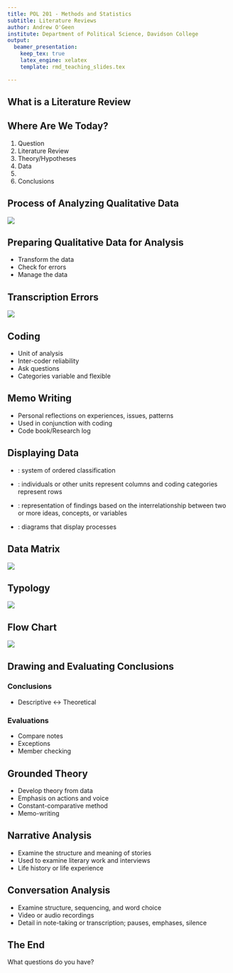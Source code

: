 ```yaml
---
title: POL 201 - Methods and Statistics
subtitle: Literature Reviews
author: Andrew O'Geen
institute: Department of Political Science, Davidson College
output: 
  beamer_presentation:
    keep_tex: true
    latex_engine: xelatex
    template: rmd_teaching_slides.tex

---
```


## What is a Literature Review
 


## Where Are We Today?

 1. Question
 2. Literature Review
 3. Theory/Hypotheses
 4. Data
 5. \textcolor{red}{Analysis}
 6. Conclusions

## Process of Analyzing Qualitative Data {.c}

![](images/qualProcess.png)

## Preparing Qualitative Data for Analysis

- Transform the data
- Check for errors
- Manage the data

## Transcription Errors

![](images/transcriptionErrors.png)

## Coding

 - Unit of analysis
 - Inter-coder reliability
 - Ask questions
 - Categories variable and flexible

## Memo Writing

- Personal reflections on experiences, issues, patterns
- Used in conjunction with coding
- Code book/Research log

## Displaying Data

- \textbf{Taxonomy}: system of ordered classification  
  
- \textbf{Data Matrix}: individuals or other units represent columns and coding categories represent rows  
  
- \textbf{Typology}: representation of findings based on the interrelationship between two or more ideas, concepts, or variables  
  
- \textbf{Flow Chart}: diagrams that display processes

## Data Matrix

![](images/dataMatrix.png)

## Typology

![](images/typology.png)
 
## Flow Chart

![](images/flowChart.png)
 
## Drawing and Evaluating Conclusions
### Conclusions
- Descriptive $\leftrightarrow$ Theoretical

### Evaluations
- Compare notes
- Exceptions
- Member checking

## Grounded Theory

 - Develop theory from data
 - Emphasis on actions and voice
 - Constant-comparative method
 - Memo-writing

## Narrative Analysis

 - Examine the structure and meaning of stories
 - Used to examine literary work and interviews
 - Life history or life experience
 
## Conversation Analysis

- Examine structure, sequencing, and word choice
- Video or audio recordings
- Detail in note-taking or transcription; pauses, emphases, silence

## The End {.c}
\centering
What questions do you have?


